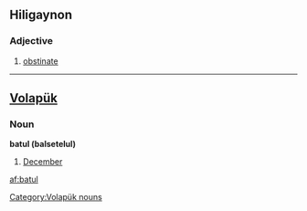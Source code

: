 

==Hiligaynon==
===Adjective===
{{infl|hil|adjective}}
#[[obstinate]]
----
==[[Volapük]]==

===Noun===
'''batul (balsetelul)'''

# [[December]]

[[Category:Volapük nouns]]

[[af:batul]]